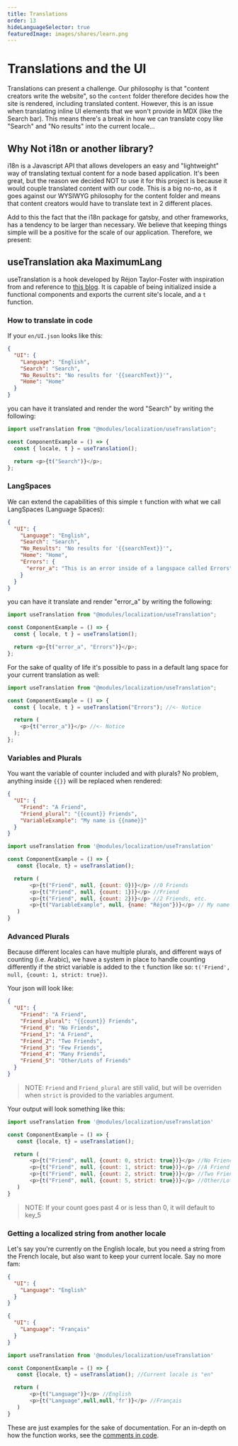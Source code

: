 ```yaml
---
title: Translations
order: 13
hideLanguageSelector: true
featuredImage: images/shares/learn.png
---
```


# Translations and the UI

Translations can present a challenge. Our philosophy is that
"content creators write the website", so the `content` folder therefore decides how the site is rendered,
including translated content. However, this is an issue when translating inline UI elements that we won't
provide in MDX (like the Search bar). This means there's a break in how we can translate copy like "Search"
and "No results" into the current locale...

## Why Not i18n or another library?

i18n is a Javascript API that allows developers an easy and "lightweight" way of translating
textual content for a node based application. It's been great, but the reason we decided NOT to use it for this
project is because it would couple translated content with our code. This is a big no-no, as it goes against our WYSIWYG
philosophy for the content folder and means that content creators would have to translate text in 2 different places.

Add to this the fact that the i18n package for gatsby, and other frameworks, has a tendency to be larger than necessary.
We believe that keeping things simple will be a positive for the scale of our application. Therefore, we present:

## useTranslation aka MaximumLang

useTranslation is a hook developed by Réjon Taylor-Foster with inspiration from and reference to
[this blog](https://w11i.me/how-to-build-multilingual-website-in-next-js). It is capable of being initialized
inside a functional components and exports the current site's locale, and a `t` function.

### How to translate in code

If your `en/UI.json` looks like this:

```json:title=en/UI.json
{
  "UI": {
    "Language": "English",
    "Search": "Search",
    "No_Results": "No results for '{{searchText}}'",
    "Home": "Home"
  }
}
```

you can have it translated and render the word "Search" by writing the following:

```js:title=component-example.js
import useTranslation from "@modules/localization/useTranslation";

const ComponentExample = () => {
  const { locale, t } = useTranslation();

  return <p>{t("Search")}</p>;
};
```

### LangSpaces

We can extend the capabilities of this simple `t` function with what we call LangSpaces (Language Spaces):

```json:title=en/UI.json
{
  "UI": {
    "Language": "English",
    "Search": "Search",
    "No_Results": "No results for '{{searchText}}'",
    "Home": "Home",
    "Errors": {
      "error_a": "This is an error inside of a langspace called Errors"
    }
  }
}
```

you can have it translate and render "error_a" by writing the following:

```js:title=component-langspace-example.js
import useTranslation from "@modules/localization/useTranslation";

const ComponentExample = () => {
  const { locale, t } = useTranslation();

  return <p>{t("error_a", "Errors")}</p>;
};
```

For the sake of quality of life it's possible to pass in a default lang space for your current translation as well:

```js:title=component-langspace-default-example.js
import useTranslation from "@modules/localization/useTranslation";

const ComponentExample = () => {
  const { locale, t } = useTranslation("Errors"); //<- Notice

  return (
    <p>{t("error_a")}</p> //<- Notice
  );
};
```

### Variables and Plurals

You want the variable of counter included and with plurals? No problem, anything inside `{{}}` will be replaced when rendered:

```json:title=en/UI.json
{
  "UI": {
    "Friend": "A Friend",
    "Friend_plural": "{{count}} Friends",
    "VariableExample": "My name is {{name}}"
  }
}
```

```js:title=variable-component-example.js
import useTranslation from '@modules/localization/useTranslation'

const ComponentExample = () => {
   const {locale, t} = useTranslation();

  return (
       <p>{t("Friend", null, {count: 0})}</p> //0 Friends
       <p>{t("Friend", null, {count: 1})}</p> //Friend
       <p>{t("Friend", null, {count: 2})}</p> //2 Friends, etc.
       <p>{t("VariableExample", null, {name: "Réjon"})}</p> // My name is Réjon
   )
}
```

### Advanced Plurals

Because different locales can have multiple plurals, and different ways of counting (i.e. Arabic),
we have a system in place to handle counting differently if the strict variable is added to the `t` function like so:
`t('Friend', null, {count: 1, strict: true})`.

Your json will look like:

```json:title=en/UI.json
{
  "UI": {
    "Friend": "A Friend",
    "Friend_plural": "{{count}} Friends",
    "Friend_0": "No Friends",
    "Friend_1": "A Friend",
    "Friend_2": "Two Friends",
    "Friend_3": "Few Friends",
    "Friend_4": "Many Friends",
    "Friend_5": "Other/Lots of Friends"
  }
}
```

>NOTE: `Friend` and `Friend_plural` are still valid, but will be overriden when `strict` is provided to the variables argument.

Your output will look something like this:

```js:title=advanced-variable-example.js
import useTranslation from '@modules/localization/useTranslation'

const ComponentExample = () => {
   const {locale, t} = useTranslation();

  return (
       <p>{t("Friend", null, {count: 0, strict: true})}</p> //No Friends (key: Friend_0)
       <p>{t("Friend", null, {count: 1, strict: true})}</p> //A Friend (key: Friend_1)
       <p>{t("Friend", null, {count: 2, strict: true})}</p> //Two Friends (key: Friend_2)
       <p>{t("Friend", null, {count: 5, strict: true})}</p> //Other/Lots of Friends (key: Friend_5)
   )
}
```

>NOTE: If your count goes past 4 or is less than 0, it will default to key_5

### Getting a localized string from another locale

Let's say you're currently on the English locale, but you need a string from the French locale,
but also want to keep your current locale. Say no more fam:

```json:title=en/UI.json
{
  "UI": {
    "Language": "English"
  }
}
```

```json:title=fr/UI.json
{
  "UI": {
    "Language": "Français"
  }
}
```

```js:title=multilang-example.js
import useTranslation from '@modules/localization/useTranslation'

const ComponentExample = () => {
   const {locale, t} = useTranslation(); //Current locale is "en"

  return (
       <p>{t("Language")}</p> //English
       <p>{t("Language",null,null,'fr')}</p> //Français
   )
}
```

These are just examples for the sake of documentation. For an in-depth on how the function works,
see the [comments in code](https://github.com/kernel-community/kernel-v2/blob/main/src/modules/localization/useTranslation.js).
